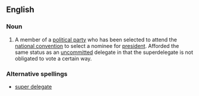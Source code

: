 {{wikipedia}}
==English==
===Noun===
{{en-noun}}
#{{context|US|politics}} A member of a [[political party]] who has been selected to attend the [[national convention]] to select a nominee for [[president]]. Afforded the same status as an [[uncommitted]] delegate in that the superdelegate is not obligated to vote a certain way.

===Alternative spellings===
* [[super delegate]]